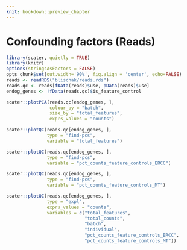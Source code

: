 ```yaml
---
knit: bookdown::preview_chapter
---
```


# Confounding factors (Reads)

```r
library(scater, quietly = TRUE)
library(knitr)
options(stringsAsFactors = FALSE)
opts_chunk$set(out.width='90%', fig.align = 'center', echo=FALSE)
reads <- readRDS("blischak/reads.rds")
reads.qc <- reads[fData(reads)$use, pData(reads)$use]
endog_genes <- !fData(reads.qc)$is_feature_control
```

```r
scater::plotPCA(reads.qc[endog_genes, ],
                colour_by = "batch",
                size_by = "total_features",
                exprs_values = "counts")
```

```r
scater::plotQC(reads.qc[endog_genes, ],
               type = "find-pcs",
               variable = "total_features")
```

```r
scater::plotQC(reads.qc[endog_genes, ],
               type = "find-pcs",
               variable = "pct_counts_feature_controls_ERCC")
```

```r
scater::plotQC(reads.qc[endog_genes, ],
               type = "find-pcs",
               variable = "pct_counts_feature_controls_MT")
```

```r
scater::plotQC(reads.qc[endog_genes, ],
               type = "expl",
               exprs_values = "counts",
               variables = c("total_features",
                             "total_counts",
                             "batch",
                             "individual",
                             "pct_counts_feature_controls_ERCC",
                             "pct_counts_feature_controls_MT"))
```
